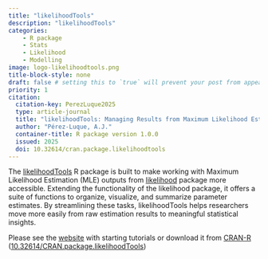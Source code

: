 ```yaml
---
title: "likelihoodTools"
description: "likelihoodTools" 
categories:
    - R package
    - Stats
    - Likelihood
    - Modelling
image: logo-likelihoodtools.png
title-block-style: none
draft: false # setting this to `true` will prevent your post from appearing on your listing page until you're ready!
priority: 1
citation:
  citation-key: PerezLuque2025
  type: article-journal
  title: "likelihoodTools: Managing Results from Maximum Likelihood Estimation"
  author: "Pérez-Luque, A.J."
  container-title: R package version 1.0.0
  issued: 2025
  doi: 10.32614/cran.package.likelihoodtools
---
```


The [likelihoodTools](https://ajpelu.github.io/likelihoodTools/) R package is built to make working with Maximum Likelihood Estimation (MLE) outputs from [likelihood](https://cran.r-project.org/package=likelihood) package more accessible. Extending the functionality of the likelihood package, it offers a suite of functions to organize, visualize, and summarize parameter estimates. By streamlining these tasks, likelihoodTools helps researchers move more easily from raw estimation results to meaningful statistical insights.

Please see the [website](https://ajpelu.github.io/likelihoodTools/) with starting tutorials or download it from [CRAN-R](https://cran.r-project.org/web/packages/likelihoodTools/index.html) ([10.32614/CRAN.package.likelihoodTools](https://doi.org/10.32614/CRAN.package.likelihoodTools))
